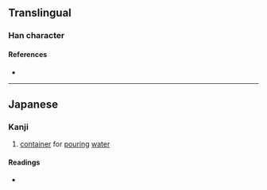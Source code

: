 {{character info/new}}
==Translingual==

===Han character===
{{Han char|rn=75|rad=木|as=09|sn=13|four=|canj=DHAE|ids=⿰木泉}}

====References====
* {{Han ref|kx=0542.191|dkj=15214|dj=0930.210|hdz=21251.131|uh=697E|ud=27006}}

----

==Japanese==

===Kanji===
{{ja-kanji|grade=|rs=木09}}

# [[container]] for [[pour]]ing [[water]]

====Readings====
* {{ja-readings|on=|kun=[[はぞう]] (hazou), [[はんぞう]] (hanzou)}}